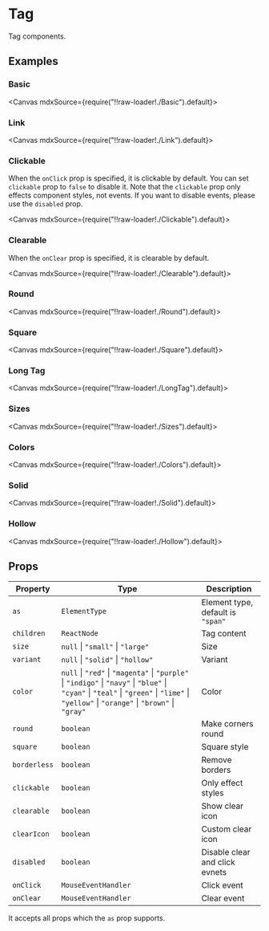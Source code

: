 
<Meta title="Views/Tag" />

# Tag

Tag components.

## Examples

### Basic

<Canvas mdxSource={require("!!raw-loader!./Basic").default}>
  <Story id="examples-tag--basic" />
</Canvas>

### Link

<Canvas mdxSource={require("!!raw-loader!./Link").default}>
  <Story id="examples-tag--link" />
</Canvas>

### Clickable

When the `onClick` prop is specified, it is clickable by default. You can set `clickable` prop to `false` to disable it. Note that the `clickable` prop only effects component styles, not events. If you want to disable events, please use the `disabled` prop.

<Canvas mdxSource={require("!!raw-loader!./Clickable").default}>
  <Story id="examples-tag--clickable" />
</Canvas>

### Clearable

When the `onClear` prop is specified, it is clearable by default.

<Canvas mdxSource={require("!!raw-loader!./Clearable").default}>
  <Story id="examples-tag--clearable" />
</Canvas>

### Round

<Canvas mdxSource={require("!!raw-loader!./Round").default}>
  <Story id="examples-tag--round" />
</Canvas>

### Square

<Canvas mdxSource={require("!!raw-loader!./Square").default}>
  <Story id="examples-tag--square" />
</Canvas>

### Long Tag

<Canvas mdxSource={require("!!raw-loader!./LongTag").default}>
  <Story id="examples-tag--long-tag" />
</Canvas>

### Sizes

<Canvas mdxSource={require("!!raw-loader!./Sizes").default}>
  <Story id="examples-tag--sizes" />
</Canvas>

### Colors

<Canvas mdxSource={require("!!raw-loader!./Colors").default}>
  <Story id="examples-tag--colors" />
</Canvas>

### Solid

<Canvas mdxSource={require("!!raw-loader!./Solid").default}>
  <Story id="examples-tag--solid" />
</Canvas>

### Hollow

<Canvas mdxSource={require("!!raw-loader!./Hollow").default}>
  <Story id="examples-tag--hollow" />
</Canvas>

## Props

| Property     | Type                                                                                                                                                                                       | Description                       |
| ------------ | ------------------------------------------------------------------------------------------------------------------------------------------------------------------------------------------ | --------------------------------- |
| `as`         | `ElementType`                                                                                                                                                                              | Element type, default is `"span"` |
| `children`   | `ReactNode`                                                                                                                                                                                | Tag content                       |
| `size`       | `null` \| `"small"` \| `"large"`                                                                                                                                                           | Size                              |
| `variant`    | `null` \| `"solid"` \| `"hollow"`                                                                                                                                                          | Variant                           |
| `color`      | `null` \| `"red"` \| `"magenta"` \| `"purple"` \| `"indigo"` \| `"navy"` \| `"blue"` \| `"cyan"` \| `"teal"` \| `"green"` \| `"lime"` \| `"yellow"` \| `"orange"` \| `"brown"` \| `"gray"` | Color                             |
| `round`      | `boolean`                                                                                                                                                                                  | Make corners round                |
| `square`     | `boolean`                                                                                                                                                                                  | Square style                      |
| `borderless` | `boolean`                                                                                                                                                                                  | Remove borders                    |
| `clickable`  | `boolean`                                                                                                                                                                                  | Only effect styles                |
| `clearable`  | `boolean`                                                                                                                                                                                  | Show clear icon                   |
| `clearIcon`  | `boolean`                                                                                                                                                                                  | Custom clear icon                 |
| `disabled`   | `boolean`                                                                                                                                                                                  | Disable clear and click evnets    |
| `onClick`    | `MouseEventHandler`                                                                                                                                                                        | Click event                       |
| `onClear`    | `MouseEventHandler`                                                                                                                                                                        | Clear event                       |

It accepts all props which the `as` prop supports.
